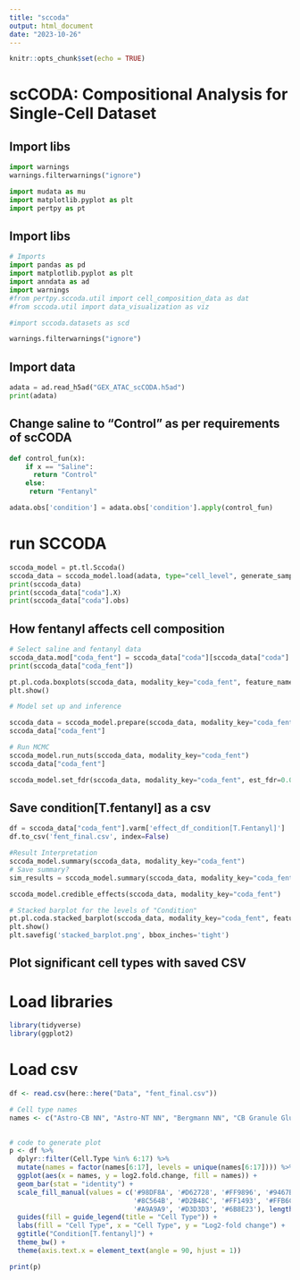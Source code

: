 ```yaml
---
title: "sccoda"
output: html_document
date: "2023-10-26"
---
```


```r
knitr::opts_chunk$set(echo = TRUE)
```
# scCODA: Compositional Analysis for Single-Cell Dataset 

## Import libs
```python
import warnings
warnings.filterwarnings("ignore")

import mudata as mu
import matplotlib.pyplot as plt
import pertpy as pt
```


## Import libs 
```python
# Imports
import pandas as pd
import matplotlib.pyplot as plt
import anndata as ad
import warnings
#from pertpy.sccoda.util import cell_composition_data as dat
#from sccoda.util import data_visualization as viz

#import sccoda.datasets as scd

warnings.filterwarnings("ignore")
```

## Import data 
```python
adata = ad.read_h5ad("GEX_ATAC_scCODA.h5ad")
print(adata)

```

## Change saline to "Control" as per requirements of scCODA 
```python
def control_fun(x):
    if x == "Saline":
      return "Control"
    else:
     return "Fentanyl"

adata.obs['condition'] = adata.obs['condition'].apply(control_fun)

```


# run SCCODA
```python
sccoda_model = pt.tl.Sccoda()
sccoda_data = sccoda_model.load(adata, type="cell_level", generate_sample_level=True, cell_type_identifier="aba_classification", sample_identifier="SampleID", covariate_obs=["condition", "sex", "aba_classification"])
print(sccoda_data)
print(sccoda_data["coda"].X)
print(sccoda_data["coda"].obs)
```

## How fentanyl affects cell composition 
```python
# Select saline and fentanyl data
sccoda_data.mod["coda_fent"] = sccoda_data["coda"][sccoda_data["coda"].obs["condition"].isin(["Control", "Fentanyl"])].copy()
print(sccoda_data["coda_fent"])
```

```python
pt.pl.coda.boxplots(sccoda_data, modality_key="coda_fent", feature_name="condition", add_dots=True)
plt.show()
```

```python
# Model set up and inference 

sccoda_data = sccoda_model.prepare(sccoda_data, modality_key="coda_fent", formula="condition", reference_cell_type="automatic")
sccoda_data["coda_fent"]
```

```python
# Run MCMC
sccoda_model.run_nuts(sccoda_data, modality_key="coda_fent")
sccoda_data["coda_fent"]
```

```python
sccoda_model.set_fdr(sccoda_data, modality_key="coda_fent", est_fdr=0.05)
```

## Save condition[T.fentanyl] as a csv 
```python
df = sccoda_data["coda_fent"].varm['effect_df_condition[T.Fentanyl]'] 
df.to_csv('fent_final.csv', index=False)
```

```python
#Result Interpretation 
sccoda_model.summary(sccoda_data, modality_key="coda_fent")
# Save summary?
sim_results = sccoda_model.summary(sccoda_data, modality_key="coda_fent")
```

```python
sccoda_model.credible_effects(sccoda_data, modality_key="coda_fent")
```

```python
# Stacked barplot for the levels of "Condition"
pt.pl.coda.stacked_barplot(sccoda_data, modality_key="coda_fent", feature_name="condition")
plt.show()
plt.savefig('stacked_barplot.png', bbox_inches='tight')
```

## Plot significant cell types with saved CSV

# Load libraries 
```r
library(tidyverse)
library(ggplot2)
```

# Load csv 
```r
df <- read.csv(here::here("Data", "fent_final.csv"))
```

```r
# Cell type names
names <- c("Astro-CB NN", "Astro-NT NN", "Bergmann NN", "CB Granule Glut", "CB PLI Gly-Gaba", "CBX Golgi Gly-Gaba", "CBX MLI Cdh22 Gaba", "CBX MLI Megf11 Gaba", "CBX Purkinje Gaba", "DCO UBC Glut", "Endo NN", "MY Lhx1 Gly-Gaba", "OPC NN", "Oligo NN", "PARN-MDRNd-NTS Gbx2 Gly-Gaba", "PG-TRN-LRN Fat2 Glut", "PGRN-PARN-MDRN Hoxb5 Glut", "SPVI-SPVC Sall3 Lhx1 Gly-Gaba", "SPVI-SPVC Sall3 Nfib Gly-Gaba", "SPVI-SPVC Tlx3 Ebf3 Glut", "VLMC NN") 
           
```

```r
# code to generate plot 
p <- df %>%
  dplyr::filter(Cell.Type %in% 6:17) %>%
  mutate(names = factor(names[6:17], levels = unique(names[6:17]))) %>%
  ggplot(aes(x = names, y = log2.fold.change, fill = names)) +
  geom_bar(stat = "identity") +
  scale_fill_manual(values = c('#98DF8A', '#D62728', '#FF9896', '#9467BD', '#C5B0D5', 
                               '#8C564B', '#D2B48C', '#FF1493', '#FFB6C1', 
                               '#A9A9A9', '#D3D3D3', '#6B8E23'), length(unique(names[6:17]))) +
  guides(fill = guide_legend(title = "Cell Type")) + 
  labs(fill = "Cell Type", x = "Cell Type", y = "Log2-fold change") +
  ggtitle("Condition[T.fentanyl]") +
  theme_bw() +
  theme(axis.text.x = element_text(angle = 90, hjust = 1))

print(p)
```



